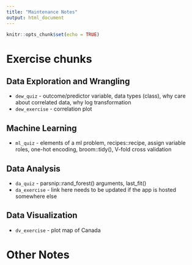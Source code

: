 ```yaml
---
title: "Maintenance Notes"
output: html_document
---
```


```r
knitr::opts_chunk$set(echo = TRUE)
```

# Exercise chunks
## Data Exploration and Wrangling

* `dew_quiz` - outcome/predictor variable, data types (class), why care about correlated data, why log transformation
* `dew_exercise` - correlation plot

## Machine Learning

* `ml_quiz` - elements of a ml problem, recipes::recipe, assign variable roles, one-hot encoding, broom::tidy(), V-fold cross validation

## Data Analysis

* `da_quiz` - parsnip::rand_forest() arguments, last_fit()
* `da_exercise` - link here needs to be updated if the app is hosted somewhere else

## Data Visualization

* `dv_exercise` - plot map of Canada

# Other Notes
